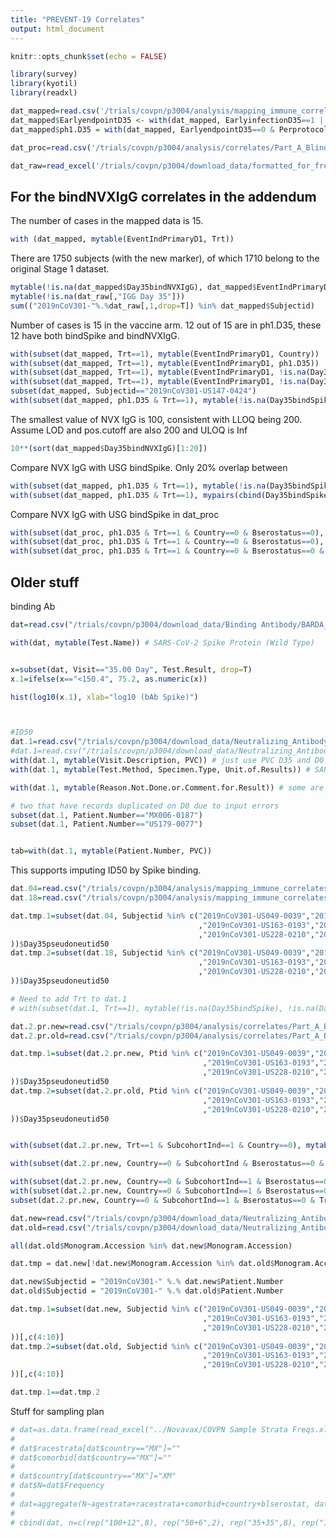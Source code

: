 ```yaml
---
title: "PREVENT-19 Correlates"
output: html_document
---
```


```r
knitr::opts_chunk$set(echo = FALSE)

library(survey)
library(kyotil)
library(readxl)

dat_mapped=read.csv('/trials/covpn/p3004/analysis/mapping_immune_correlates/stage1/adata/COVID_Novavax_realdata_20240305.csv')
dat_mapped$EarlyendpointD35 <- with(dat_mapped, EarlyinfectionD35==1 | (EventIndPrimaryD1==1 & EventTimePrimaryD1 < NumberdaysD1toD35 + 7),1,0)
dat_mapped$ph1.D35 = with(dat_mapped, EarlyendpointD35==0 & Perprotocol==1 & EventTimePrimaryD35 >= 7)

dat_proc=read.csv('/trials/covpn/p3004/analysis/correlates/Part_A_Blinded_Phase_Data/adata/prevent19_data_processed_20240307.csv')

dat_raw=read_excel('/trials/covpn/p3004/download_data/formatted_for_fred_hutch.xlsx')
```

## For the bindNVXIgG correlates in the addendum 

The number of cases in the mapped data is 15.
```r
with (dat_mapped, mytable(EventIndPrimaryD1, Trt))
```


There are 1750 subjects (with the new marker), of which 1710 belong to the original Stage 1 dataset. 
```r
mytable(!is.na(dat_mapped$Day35bindNVXIgG), dat_mapped$EventIndPrimaryD1)
mytable(!is.na(dat_raw[,"IGG Day 35"]))
sum(("2019nCoV301-"%.%dat_raw[,1,drop=T]) %in% dat_mapped$Subjectid)
```

Number of cases is 15 in the vaccine arm. 12 out of 15 are in ph1.D35, these 12 have both bindSpike and bindNVXIgG.
```r
with(subset(dat_mapped, Trt==1), mytable(EventIndPrimaryD1, Country))
with(subset(dat_mapped, Trt==1), mytable(EventIndPrimaryD1, ph1.D35))
with(subset(dat_mapped, Trt==1), mytable(EventIndPrimaryD1, !is.na(Day35bindSpike)))
with(subset(dat_mapped, Trt==1), mytable(EventIndPrimaryD1, !is.na(Day35bindNVXIgG)))
subset(dat_mapped, Subjectid=="2019nCoV301-US147-0424")
with(subset(dat_mapped, ph1.D35 & Trt==1), mytable(!is.na(Day35bindSpike), !is.na(Day35bindNVXIgG), EventIndPrimaryD1))
```


The smallest value of NVX IgG is 100, consistent with LLOQ being 200. Assume LOD and pos.cutoff are also 200 and ULOQ is Inf
```r
10**(sort(dat_mapped$Day35bindNVXIgG)[1:20])
```

Compare NVX IgG with USG bindSpike. Only 20% overlap between 
```r
with(subset(dat_mapped, ph1.D35 & Trt==1), mytable(!is.na(Day35bindSpike), !is.na(Day35bindNVXIgG), EventIndPrimaryD1))
with(subset(dat_mapped, ph1.D35 & Trt==1), mypairs(cbind(Day35bindSpike, Day35bindNVXIgG)))
```

Compare NVX IgG with USG bindSpike in dat_proc
```r
with(subset(dat_proc, ph1.D35 & Trt==1 & Country==0 & Bserostatus==0), mytable(ph2.D35, ph2.D35NVX, EventIndPrimaryD1))
with(subset(dat_proc, ph1.D35 & Trt==1 & Country==0 & Bserostatus==0), mytable(tps.stratum))
with(subset(dat_proc, ph1.D35 & Trt==1 & Country==0 & Bserostatus==0 & ph2.D35NVX & ph2.D35), mytable(EventIndPrimaryD1, tps.stratum))
```


## Older stuff

binding Ab
```r
dat=read.csv("/trials/covpn/p3004/download_data/Binding Antibody/BARDA_SARS_MSD_2019nCoV2-301_Nexelis_6001_04Jan2022.csv")

with(dat, mytable(Test.Name)) # SARS-CoV-2 Spike Protein (Wild Type) 


x=subset(dat, Visit=="35.00 Day", Test.Result, drop=T)
x.1=ifelse(x=="<150.4", 75.2, as.numeric(x))

hist(log10(x.1), xlab="log10 (bAb Spike)")



#ID50
dat.1=read.csv("/trials/covpn/p3004/download_data/Neutralizing_Antibody/2019nCoV2-301_ nAB_D614G_09Mar2022.csv")
#dat.1=read.csv("/trials/covpn/p3004/download_data/Neutralizing_Antibody/2019nCoV2-301_ nAB_D614G_30Mar2022.csv")
with(dat.1, mytable(Visit.Description, PVC)) # just use PVC D35 and D0
with(dat.1, mytable(Test.Method, Specimen.Type, Unit.of.Results)) # SARS-COV-2 D614G NEUT, SERUM, 1/Dilution

with(dat.1, mytable(Reason.Not.Done.or.Comment.for.Result)) # some are "ZPABG"

# two that have records duplicated on D0 due to input errors
subset(dat.1, Patient.Number=="MX006-0187")
subset(dat.1, Patient.Number=="US179-0077")


tab=with(dat.1, mytable(Patient.Number, PVC))
```






This supports imputing ID50 by Spike binding.
```r
dat.04=read.csv("/trials/covpn/p3004/analysis/mapping_immune_correlates/stage1/adata/COVID_Novavax_realdata_20220404.csv")
dat.18=read.csv("/trials/covpn/p3004/analysis/mapping_immune_correlates/stage1/adata/COVID_Novavax_realdata_20220418.csv")

dat.tmp.1=subset(dat.04, Subjectid %in% c("2019nCoV301-US049-0039","2019nCoV301-US159-0063","2019nCoV301-US159-0135","2019nCoV301-US162-0231"
                                          ,"2019nCoV301-US163-0193","2019nCoV301-US172-0511","2019nCoV301-US200-0046","2019nCoV301-US228-0067"
                                          ,"2019nCoV301-US228-0210","2019nCoV301-US239-0100","2019nCoV301-US241-0121","2019nCoV301-US242-0118"
))$Day35pseudoneutid50
dat.tmp.2=subset(dat.18, Subjectid %in% c("2019nCoV301-US049-0039","2019nCoV301-US159-0063","2019nCoV301-US159-0135","2019nCoV301-US162-0231"
                                          ,"2019nCoV301-US163-0193","2019nCoV301-US172-0511","2019nCoV301-US200-0046","2019nCoV301-US228-0067"
                                          ,"2019nCoV301-US228-0210","2019nCoV301-US239-0100","2019nCoV301-US241-0121","2019nCoV301-US242-0118"
))$Day35pseudoneutid50

# Need to add Trt to dat.1
# with(subset(dat.1, Trt==1), mytable(!is.na(Day35bindSpike), !is.na(Day35pseudoneutid50), EventIndPrimaryD35))
```



```r
dat.2.pr.new=read.csv("/trials/covpn/p3004/analysis/correlates/Part_A_Blinded_Phase_Data/adata/prevent19_data_processed_20230928.csv")
dat.2.pr.old=read.csv("/trials/covpn/p3004/analysis/correlates/Part_A_Blinded_Phase_Data/adata/archive/prevent19_data_processed_with_riskscore_2022-04-04 time 18.05.03.csv")

dat.tmp.1=subset(dat.2.pr.new, Ptid %in% c("2019nCoV301-US049-0039","2019nCoV301-US159-0063","2019nCoV301-US159-0135","2019nCoV301-US162-0231"
                                           ,"2019nCoV301-US163-0193","2019nCoV301-US172-0511","2019nCoV301-US200-0046","2019nCoV301-US228-0067"
                                           ,"2019nCoV301-US228-0210","2019nCoV301-US239-0100","2019nCoV301-US241-0121","2019nCoV301-US242-0118"
))$Day35pseudoneutid50
dat.tmp.2=subset(dat.2.pr.old, Ptid %in% c("2019nCoV301-US049-0039","2019nCoV301-US159-0063","2019nCoV301-US159-0135","2019nCoV301-US162-0231"
                                           ,"2019nCoV301-US163-0193","2019nCoV301-US172-0511","2019nCoV301-US200-0046","2019nCoV301-US228-0067"
                                           ,"2019nCoV301-US228-0210","2019nCoV301-US239-0100","2019nCoV301-US241-0121","2019nCoV301-US242-0118"
))$Day35pseudoneutid50


with(subset(dat.2.pr.new, Trt==1 & SubcohortInd==1 & Country==0), mytable(!is.na(BbindSpike)&!is.na(Day35bindSpike), ph1.D35))

with(subset(dat.2.pr.new, Country==0 & SubcohortInd & Bserostatus==0 & Trt==1 & ph1.D35 & !is.na(BbindSpike) & !is.na(Day35bindSpike)), mytable(is.na(Day35pseudoneutid50), EventIndPrimaryD35))

with(subset(dat.2.pr.new, Country==0 & SubcohortInd==1 & Bserostatus==0 & Trt==1 & Perprotocol ), mytable(!is.na(BbindSpike)&!is.na(Day35bindSpike)) )
with(subset(dat.2.pr.new, Country==0 & SubcohortInd==1 & Bserostatus==0 & Trt==1 & Perprotocol & ph2.immuno ), mytable(ph2.D35) )
subset(dat.2.pr.new, Country==0 & SubcohortInd==1 & Bserostatus==0 & Trt==1 & Perprotocol & ph2.immuno & ph2.D35 & AnyinfectionD1==1)
```

```r
dat.new=read.csv("/trials/covpn/p3004/download_data/Neutralizing_Antibody/2019nCoV2-301_ nAB_D614G_14Apr2022.csv")
dat.old=read.csv("/trials/covpn/p3004/download_data/Neutralizing_Antibody/2019nCoV2-301_ nAB_D614G_30Mar2022.csv")

all(dat.old$Monogram.Accession %in% dat.new$Monogram.Accession)

dat.tmp = dat.new[!dat.new$Monogram.Accession %in% dat.old$Monogram.Accession, ]

dat.new$Subjectid = "2019nCoV301-" %.% dat.new$Patient.Number
dat.old$Subjectid = "2019nCoV301-" %.% dat.old$Patient.Number

dat.tmp.1=subset(dat.new, Subjectid %in% c("2019nCoV301-US049-0039","2019nCoV301-US159-0063","2019nCoV301-US159-0135","2019nCoV301-US162-0231"
                                           ,"2019nCoV301-US163-0193","2019nCoV301-US172-0511","2019nCoV301-US200-0046","2019nCoV301-US228-0067"
                                           ,"2019nCoV301-US228-0210","2019nCoV301-US239-0100","2019nCoV301-US241-0121","2019nCoV301-US242-0118"
))[,c(4:10)]
dat.tmp.2=subset(dat.old, Subjectid %in% c("2019nCoV301-US049-0039","2019nCoV301-US159-0063","2019nCoV301-US159-0135","2019nCoV301-US162-0231"
                                           ,"2019nCoV301-US163-0193","2019nCoV301-US172-0511","2019nCoV301-US200-0046","2019nCoV301-US228-0067"
                                           ,"2019nCoV301-US228-0210","2019nCoV301-US239-0100","2019nCoV301-US241-0121","2019nCoV301-US242-0118"
))[,c(4:10)]

dat.tmp.1==dat.tmp.2
```




Stuff for sampling plan 
```r
# dat=as.data.frame(read_excel("../Novavax/COVPN Sample Strata Freqs.xlsx"))
# 
# dat$racestrata[dat$country=="MX"]=""
# dat$comorbid[dat$country=="MX"]=""
# 
# dat$country[dat$country=="MX"]="XM"
# dat$N=dat$Frequency
# 
# dat=aggregate(N~agestrata+racestrata+comorbid+country+blserostat, dat, sum)
# 
# cbind(dat, n=c(rep("100+12",8), rep("50+6",2), rep("35+35",8), rep("13+13",2)))
```
